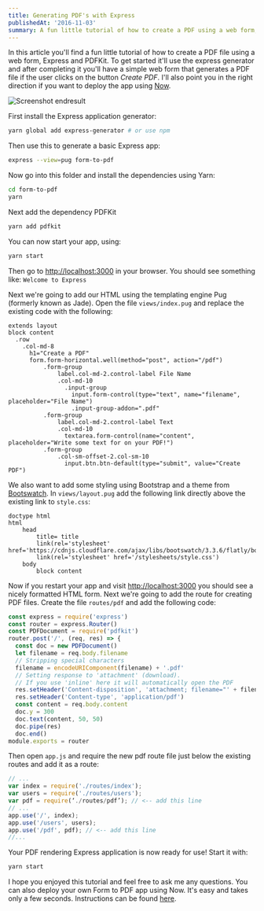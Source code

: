 ```yaml
---
title: Generating PDF's with Express
publishedAt: '2016-11-03'
summary: A fun little tutorial of how to create a PDF using a web form, Express and PDFKit
---
```


In this article you'll find a fun little tutorial of how to create a PDF file using a web form, Express and PDFKit. To get started it'll use the express generator and after completing it you'll have a simple web form that generates a PDF file if the user clicks on the button _Create PDF_. I'll also point you in the right direction if you want to deploy the app using [Now](https://zeit.co/now).

![Screenshot endresult](/static/images/form-pdf.png)

First install the Express application generator:

```bash
yarn global add express-generator # or use npm
```

Then use this to generate a basic Express app:

```bash
express --view=pug form-to-pdf
```

Now go into this folder and install the dependencies using Yarn:

```bash
cd form-to-pdf
yarn
```

Next add the dependency PDFKit

```bash
yarn add pdfkit
```

You can now start your app, using:

```bash
yarn start
```

Then go to [http://localhost:3000](http://localhost:3000) in your browser. You should see something like: `Welcome to Express`

Next we're going to add our HTML using the templating engine Pug (formerly known as Jade). Open the file `views/index.pug`
and replace the existing code with the following:

```pug
extends layout
block content
  .row
    .col-md-8
      h1="Create a PDF"
      form.form-horizontal.well(method="post", action="/pdf")
          .form-group
              label.col-md-2.control-label File Name
              .col-md-10
                .input-group
                  input.form-control(type="text", name="filename", placeholder="File Name")
                  .input-group-addon=".pdf"
          .form-group
              label.col-md-2.control-label Text
              .col-md-10
                textarea.form-control(name="content", placeholder="Write some text for on your PDF!")
          .form-group
              .col-sm-offset-2.col-sm-10
                input.btn.btn-default(type="submit", value="Create PDF")
```

We also want to add some styling using Bootstrap and a theme from [Bootswatch](https://bootswatch.com/). In `views/layout.pug` add the following link directly above the existing link to `style.css`:

```pug
doctype html
html
    head
        title= title
        link(rel='stylesheet' href='https://cdnjs.cloudflare.com/ajax/libs/bootswatch/3.3.6/flatly/bootstrap.min.css')
        link(rel='stylesheet' href='/stylesheets/style.css')
    body
        block content
```

Now if you restart your app and visit [http://localhost:3000](http://localhost:3000) you should see a nicely formatted HTML form. Next we're going to add the route for creating PDF files. Create the file `routes/pdf` and add the following code:

```js
const express = require('express')
const router = express.Router()
const PDFDocument = require('pdfkit')
router.post('/', (req, res) => {
  const doc = new PDFDocument()
  let filename = req.body.filename
  // Stripping special characters
  filename = encodeURIComponent(filename) + '.pdf'
  // Setting response to 'attachment' (download).
  // If you use 'inline' here it will automatically open the PDF
  res.setHeader('Content-disposition', 'attachment; filename="' + filename + '"')
  res.setHeader('Content-type', 'application/pdf')
  const content = req.body.content
  doc.y = 300
  doc.text(content, 50, 50)
  doc.pipe(res)
  doc.end()
module.exports = router
```

Then open `app.js` and require the new pdf route file just below the existing routes and add it as a route:

```js
// ...
var index = require('./routes/index');
var users = require('./routes/users');
var pdf = require(‘./routes/pdf’); // <-- add this line
// ...
app.use('/', index);
app.use('/users', users);
app.use('/pdf', pdf); // <-- add this line
//...
```

Your PDF rendering Express application is now ready for use! Start
it with:

```bash
yarn start
```

I hope you enjoyed this tutorial and feel free to ask me any questions. You can also deploy your own Form to PDF app using Now. It's easy and takes only a few seconds. Instructions can be found [here](https://zeit.co/now).
